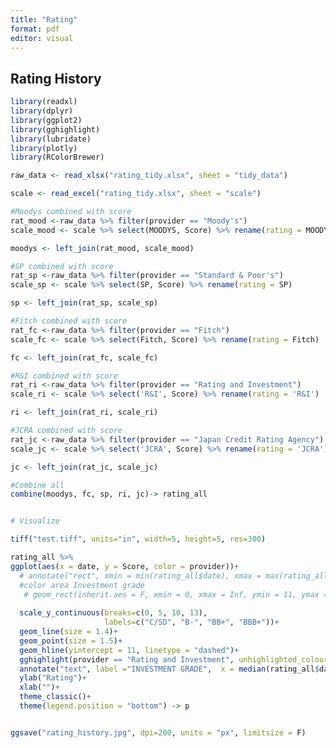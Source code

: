 ```yaml
---
title: "Rating"
format: pdf
editor: visual
---
```


## Rating History

```r
library(readxl)
library(dplyr)
library(ggplot2)
library(gghighlight)
library(lubridate)
library(plotly)
library(RColorBrewer)

raw_data <- read_xlsx("rating_tidy.xlsx", sheet = "tidy_data")

scale <- read_excel("rating_tidy.xlsx", sheet = "scale") 

#Moodys combined with score
rat_mood <-raw_data %>% filter(provider == "Moody's")
scale_mood <- scale %>% select(MOODYS, Score) %>% rename(rating = MOODYS)

moodys <- left_join(rat_mood, scale_mood)

#SP combined with score
rat_sp <-raw_data %>% filter(provider == "Standard & Poor's")
scale_sp <- scale %>% select(SP, Score) %>% rename(rating = SP)

sp <- left_join(rat_sp, scale_sp)

#Fitch combined with score
rat_fc <-raw_data %>% filter(provider == "Fitch")
scale_fc <- scale %>% select(Fitch, Score) %>% rename(rating = Fitch)

fc <- left_join(rat_fc, scale_fc)

#R&I combined with score
rat_ri <-raw_data %>% filter(provider == "Rating and Investment")
scale_ri <- scale %>% select('R&I', Score) %>% rename(rating = 'R&I')

ri <- left_join(rat_ri, scale_ri)

#JCRA combined with score
rat_jc <-raw_data %>% filter(provider == "Japan Credit Rating Agency")
scale_jc <- scale %>% select('JCRA', Score) %>% rename(rating = 'JCRA')

jc <- left_join(rat_jc, scale_jc)

#Combine all
combine(moodys, fc, sp, ri, jc)-> rating_all



```

```r
# Visualize

tiff("test.tiff", units="in", width=5, height=5, res=300)

rating_all %>%
ggplot(aes(x = date, y = Score, color = provider))+
  # annotate("rect", xmin = min(rating_all$date), xmax = max(rating_all$date), ymin = 11, ymax = Inf, fill = "lightblue")+
  #color area Investment grade
   # geom_rect(inherit.aes = F, xmin = 0, xmax = Inf, ymin = 11, ymax = Inf, fill = "lightblue", color = "transparent", alpha = 0.1)+
  
  scale_y_continuous(breaks=c(0, 5, 10, 13),
                     labels=c("C/SD", "B-", "BB+", "BBB+"))+
  geom_line(size = 1.4)+
  geom_point(size = 1.5)+
  geom_hline(yintercept = 11, linetype = "dashed")+
  gghighlight(provider == "Rating and Investment", unhighlighted_colour = "lightgrey", line_label_type = "ggrepel_label")+
  annotate("text", label ="INVESTMENT GRADE",  x = median(rating_all$date), y = 11.5)+
  ylab("Rating")+
  xlab("")+
  theme_classic()+
  theme(legend.position = "bottom") -> p


ggsave("rating_history.jpg", dpi=200, units = "px", limitsize = F)

  
```
